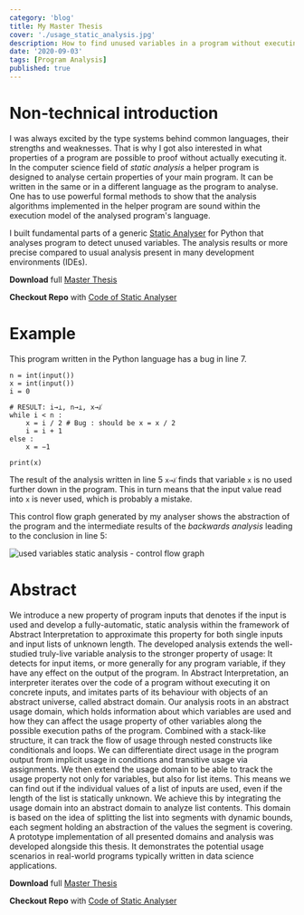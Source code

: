 ```yaml
---
category: 'blog'
title: My Master Thesis
cover: './usage_static_analysis.jpg'
description: How to find unused variables in a program without executing it.
date: '2020-09-03'
tags: [Program Analysis]
published: true
---
```


# Non-technical introduction

I was always excited by the type systems behind common languages, their
strengths and weaknesses. That is why I got also interested in what properties
of a program are possible to proof without actually executing it. In the
computer science field of _static analysis_ a helper program is designed to
analyse certain properties of your main program. It can be written in the same or in a different language as the program to analyse. One has to use powerful formal
methods to show that the analysis algorithms implemented in the helper program are sound
within the execution model of the analysed program's language.

I built fundamental parts of a generic
[Static Analyser](https://github.com/gitsimon/spadup-lyra) for Python that
analyses program to detect unused variables. The analysis results or more precise compared to usual analysis present in many development environments (IDEs).

**Download** full [Master Thesis](./Master_Thesis.pdf)

**Checkout Repo** with [Code of Static Analyser](https://github.com/gitsimon/spadup-lyra)

# Example

This program written in the Python language has a bug in line 7.

```python{5,7}{numberLines: true}
n = int(input())
x = int(input())
i = 0

# RESULT: i→⊥, n→⊥, x→⫰̸
while i < n :
    x = i / 2 # Bug : should be x = x / 2
    i = i + 1
else :
    x = −1

print(x)
```

The result of the analysis written in line 5 `x→⫰̸` finds that variable `x` is no used further down in the program. This in turn means that the input value read into `x` is never used, which is probably a mistake.

This control flow graph generated by my analyser shows the abstraction of the program and the intermediate results of the _backwards analysis_ leading to the conclusion in line 5:

![used variables static analysis - control flow graph](./usage_static_analysis_cfg.jpg)

# Abstract

We introduce a new property of program inputs that denotes if the input is used
and develop a fully-automatic, static analysis within the framework of Abstract
Interpretation to approximate this property for both single inputs and input
lists of unknown length. The developed analysis extends the well-studied
truly-live variable analysis to the stronger property of usage: It detects for
input items, or more generally for any program variable, if they have any effect
on the output of the program. In Abstract Interpretation, an interpreter
iterates over the code of a program without executing it on concrete inputs, and
imitates parts of its behaviour with objects of an abstract universe, called
abstract domain. Our analysis roots in an abstract usage domain, which holds
information about which variables are used and how they can affect the usage
property of other variables along the possible execution paths of the program.
Combined with a stack-like structure, it can track the flow of usage through
nested constructs like conditionals and loops. We can differentiate direct usage
in the program output from implicit usage in conditions and transitive usage via
assignments. We then extend the usage domain to be able to track the usage
property not only for variables, but also for list items. This means we can find
out if the individual values of a list of inputs are used, even if the length of
the list is statically unknown. We achieve this by integrating the usage domain
into an abstract domain to analyze list contents. This domain is based on the
idea of splitting the list into segments with dynamic bounds, each segment
holding an abstraction of the values the segment is covering. A prototype
implementation of all presented domains and analysis was developed alongside
this thesis. It demonstrates the potential usage scenarios in real-world
programs typically written in data science applications.

**Download** full [Master Thesis](./Master_Thesis.pdf)

**Checkout Repo** with
[Code of Static Analyser](https://github.com/gitsimon/spadup-lyra)

